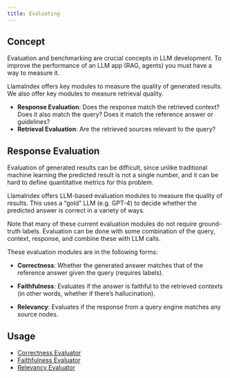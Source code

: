 ```yaml
---
title: Evaluating
---
```


## Concept

Evaluation and benchmarking are crucial concepts in LLM development. To improve the performance of an LLM app (RAG, agents) you must have a way to measure it.

LlamaIndex offers key modules to measure the quality of generated results. We also offer key modules to measure retrieval quality.

- **Response Evaluation**: Does the response match the retrieved context? Does it also match the query? Does it match the reference answer or guidelines?
- **Retrieval Evaluation**: Are the retrieved sources relevant to the query?

## Response Evaluation

Evaluation of generated results can be difficult, since unlike traditional machine learning the predicted result is not a single number, and it can be hard to define quantitative metrics for this problem.

LlamaIndex offers LLM-based evaluation modules to measure the quality of results. This uses a “gold” LLM (e.g. GPT-4) to decide whether the predicted answer is correct in a variety of ways.

Note that many of these current evaluation modules do not require ground-truth labels. Evaluation can be done with some combination of the query, context, response, and combine these with LLM calls.

These evaluation modules are in the following forms:

- **Correctness**: Whether the generated answer matches that of the reference answer given the query (requires labels).

- **Faithfulness**: Evaluates if the answer is faithful to the retrieved contexts (in other words, whether if there’s hallucination).

- **Relevancy**: Evaluates if the response from a query engine matches any source nodes.

## Usage

- [Correctness Evaluator](./modules/correctness.md)
- [Faithfulness Evaluator](./modules/faithfulness.md)
- [Relevancy Evaluator](./modules/relevancy.md)
